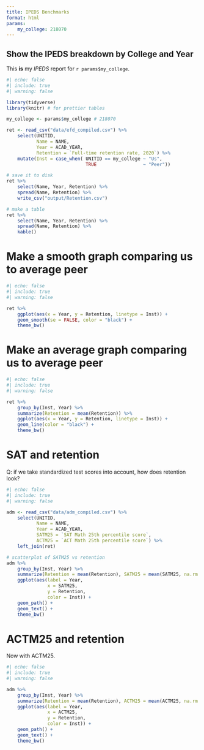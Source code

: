 ---
title: IPEDS Benchmarks
format: html
params:
    my_college: 218070
---

## Show the IPEDS breakdown by College and Year

This **is** my *IPEDS* report for `r params$my_college`.


```{r}
#| echo: false
#| include: true
#| warning: false

library(tidyverse)
library(knitr) # for prettier tables

my_college <- params$my_college # 218070

ret <- read_csv("data/efd_compiled.csv") %>% 
    select(UNITID, 
           Name = NAME, 
           Year = ACAD_YEAR, 
           Retention = `Full-time retention rate, 2020`) %>% 
    mutate(Inst = case_when( UNITID == my_college ~ "Us", 
                             TRUE                 ~ "Peer"))

# save it to disk
ret %>% 
    select(Name, Year, Retention) %>% 
    spread(Name, Retention) %>% 
    write_csv("output/Retention.csv")

# make a table
ret %>% 
    select(Name, Year, Retention) %>% 
    spread(Name, Retention) %>% 
    kable()

```

# Make a smooth graph comparing us to average peer

```{r}
#| echo: false
#| include: true
#| warning: false

ret %>% 
    ggplot(aes(x = Year, y = Retention, linetype = Inst)) +
    geom_smooth(se = FALSE, color = "black") +
    theme_bw()
```

# Make an average graph comparing us to average peer

```{r}
#| echo: false
#| include: true
#| warning: false

ret %>% 
    group_by(Inst, Year) %>% 
    summarize(Retention = mean(Retention)) %>% 
    ggplot(aes(x = Year, y = Retention, linetype = Inst)) +
    geom_line(color = "black") +
    theme_bw()
```



# SAT and retention

Q: if we take standardized test scores into account, how does retention look?

```{r}
#| echo: false
#| include: true
#| warning: false

adm <- read_csv("data/adm_compiled.csv") %>% 
    select(UNITID, 
           Name = NAME, 
           Year = ACAD_YEAR, 
           SATM25 = `SAT Math 25th percentile score`,
           ACTM25 = `ACT Math 25th percentile score`) %>% 
    left_join(ret)

# scatterplot of SATM25 vs retention
adm %>% 
    group_by(Inst, Year) %>% 
    summarize(Retention = mean(Retention), SATM25 = mean(SATM25, na.rm = TRUE)) %>% 
    ggplot(aes(label = Year, 
               x = SATM25, 
               y = Retention, 
               color = Inst)) +
    geom_path() +
    geom_text() +
    theme_bw()
```


# ACTM25 and retention

Now with ACTM25.

```{r}
#| echo: false
#| include: true
#| warning: false

adm %>% 
    group_by(Inst, Year) %>% 
    summarize(Retention = mean(Retention), ACTM25 = mean(ACTM25, na.rm = TRUE)) %>% 
    ggplot(aes(label = Year, 
               x = ACTM25, 
               y = Retention, 
               color = Inst)) +
    geom_path() +
    geom_text() +
    theme_bw()
```


